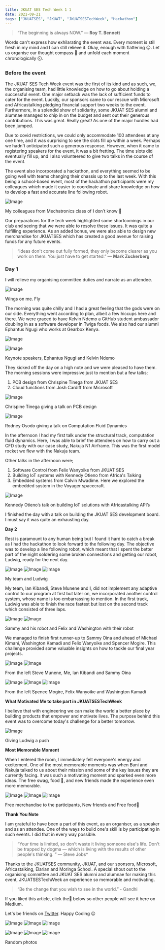 ```yaml
---
title: JKUAT SES Tech Week 1 1
date: 2021-09-21
tags: ["JKUATSES", "JKUAT", "JKUATSESTechWeek", "Hackathon"]
---
```


> “The beginning is always NOW.” — **Roy T. Bennett**

Words can't express how exhilarating the event was. Every moment is still
fresh in my mind and I can still relieve it. Okay, enough with flattering 😉.
Let us organise our thought compass 🧭 and unfold each moment chronologically
⏲️.

### Before the event

The JKUAT SES Tech Week event was the first of its kind and as such, we, the
organising team, had little knowledge on how to go about holding a successful
event. One major setback was the lack of sufficient funds to cater for the
event. Luckily, our sponsors came to our rescue with Microsoft and
Africastalking pledging financial support two weeks to the event. Furthermore,
in a splendid show of solidarity, some JKUAT SES alumni and alumnae managed to
chip in on the budget and sent out their generous contributions. This was
great. Really great! As one of the major hurdles had been jumped.

Due to covid restrictions, we could only accommodate 100 attendees at any one
time, and it was surprising to see the slots fill up within a week. Perhaps we
hadn't anticipated such a generous response. However, when it came to
registering speakers for the event, it was a bit fretting. The time slots did
eventually fill up, and I also volunteered to give two talks in the course of
the event.

The event also incorporated a hackathon, and everything seemed to be going well
with teams changing their chassis up to the last week. With this being a
school-based event, most of the hackathon participants were my colleagues which
made it easier to coordinate and share knowledge on how to develop a fast and
accurate line following robot.

<Image
  src="/blogs/medium/711457_image0.jpg"
  width={800}
  height={800}
  className="mx-auto my-6 rounded-xl"
  alt="Image"
/>
<p className="text-center text-sm text-gray-500 dark:text-gray-400 italic">
  My colleagues from Mechatronics class of I don’t know 🤣
</p>

Our preparations for the tech week highlighted some shortcomings in our club
and seeing that we were able to resolve these issues. It was quite a fulfilling
experience. As an added bonus, we were also able to design new merchandise for
JKUATSES which has created a good avenue for raising funds for any future
events.

> “Ideas don't come out fully formed, they only become clearer as you work
> on them. You just have to get started.” — **Mark Zuckerberg**

### Day 1

I will relieve my organising committee duties and narrate as an attendee.

<Image
  src="/blogs/medium/711457_image1.jpg"
  width={600}
  height={600}
  className="mx-auto my-6 rounded-xl"
  alt="Image"
/>
<p className="text-center text-sm text-gray-500 dark:text-gray-400 italic">
  Wings on me. Fly
</p>

The morning was quite chilly and I had a great feeling that the gods were on
our side. Everything went according to plan, albeit a few hiccups here and
there. We were graced to have Kelvin Ndemo a GitHub student ambassador doubling
in as a software developer in Twiga foods. We also had our alumni Ephantus
Ngugi who works at Gearbox Kenya.

<Image
  src="/blogs/medium/711457_image2.jpg"
  width={400}
  height={400}
  className="mx-auto my-6 rounded-xl"
  alt="Image"
/>

<Image
  src="/blogs/medium/711457_image3.jpg"
  width={400}
  height={400}
  className="mx-auto my-6 rounded-xl"
  alt="Image"
/>
<p className="text-center text-sm text-gray-500 dark:text-gray-400 italic">
  Keynote speakers, Ephantus Ngugi and Kelvin Ndemo
</p>

They kicked off the day on a high note and we were pleased to have them. The
morning sessions were impressive just to mention but a few talks;

1.  PCB design from Chrispine Tinega from JKUAT SES
2.  Cloud functions from Josh Cardiff from Microsoft

<Image
  src="/blogs/medium/711457_image4.jpg"
  width={800}
  height={800}
  className="mx-auto my-6 rounded-xl"
  alt="Image"
/>
<p className="text-center text-sm text-gray-500 dark:text-gray-400 italic">
  Chrispine Tinega giving a talk on PCB design
</p>
<Image
  src="/blogs/medium/711457_image5.jpg"
  width={800}
  height={800}
  className="mx-auto my-6 rounded-xl"
  alt="Image"
/>
<p className="text-center text-sm text-gray-500 dark:text-gray-400 italic">
  Rodney Osodo giving a talk on Computation Fluid Dynamics
</p>

In the afternoon I had my first talk under the structural track, computation
fluid dynamics. Here, I was able to brief the attendees on how to carry out a
CFD study with our case study, Nakuja N1 Airframe. This was the first model
rocket we flew with the Nakuja team.

Other talks in the afternoon were;

1. Software Control from Felix Wanyoike from JKUAT SES
2. Building IoT systems with Kennedy Otieno from Africa's Talking
3. Embedded systems from Calvin Mwadime. Here we explored the embedded system
   in the Voyager spacecraft.

<Image
  src="/blogs/medium/711457_image6.jpg"
  width={800}
  height={800}
  className="mx-auto my-6 rounded-xl"
  alt="Image"
/>
<p className="text-center text-sm text-gray-500 dark:text-gray-400 italic">
  Kennedy Otieno’s talk on building IoT solutions with Africastalking API’s
</p>

I finished the day with a talk on building the JKUAT SES development board. I
must say it was quite an exhausting day.

**Day 2**

Rest is paramount to any human being but I found it hard to catch a break as I
had the hackathon to look forward to the following day. The objective was to
develop a line following robot, which meant that I spent the better part of the
night soldering some broken connections and getting our robot, Ludwig, ready
for the next day.

<Image
  src="/blogs/medium/711457_image7.jpg"
  width={600}
  height={600}
  className="mx-auto my-6 rounded-xl"
  alt="Image"
/>
<Image
  src="/blogs/medium/711457_image8.jpg"
  width={600}
  height={600}
  className="mx-auto my-6 rounded-xl"
  alt="Image"
/>
<Image
  src="/blogs/medium/711457_image9.jpg"
  width={600}
  height={600}
  className="mx-auto my-6 rounded-xl"
  alt="Image"
/>
<p className="text-center text-sm text-gray-500 dark:text-gray-400 italic">
  My team and Ludwig
</p>

My team, Ian Kibandi, Steve Munene and I, did not implement any adaptive
control to our program at first but later on, we incorporated another control
system, whose name is too embarrassing to mention. In the first track, Ludwig
was able to finish the race fastest but lost on the second track which
consisted of three laps.

<Image
  src="/blogs/medium/711457_image10.jpg"
  width={400}
  height={400}
  className="mx-auto my-6 rounded-xl"
  alt="Image"
/>
<Image
  src="/blogs/medium/711457_image11.jpg"
  width={400}
  height={400}
  className="mx-auto my-6 rounded-xl"
  alt="Image"
/>
<p className="text-center text-sm text-gray-500 dark:text-gray-400 italic">
  Sammy and his robot and Felix and Washington with their robot
</p>

We managed to finish first runner-up to Sammy Oina and ahead of Michael Kimani,
Washington Kamadi and Felix Wanyoike and Spencer Mogire. This challenge
provided some valuable insights on how to tackle our final year projects.

<Image
  src="/blogs/medium/711457_image12.jpg"
  width={600}
  height={600}
  className="mx-auto my-6 rounded-xl"
  alt="Image"
/>
<Image
  src="/blogs/medium/711457_image13.jpg"
  width={600}
  height={600}
  className="mx-auto my-6 rounded-xl"
  alt="Image"
/>
<p className="text-center text-sm text-gray-500 dark:text-gray-400 italic">
  From the left Steve Munene, Me, Ian Kibandi and Sammy Oina
</p>

<Image
  src="/blogs/medium/711457_image14.jpg"
  width={400}
  height={400}
  className="mx-auto my-6 rounded-xl"
  alt="Image"
/>
<Image
  src="/blogs/medium/711457_image15.jpg"
  width={400}
  height={400}
  className="mx-auto my-6 rounded-xl"
  alt="Image"
/>
<Image
  src="/blogs/medium/711457_image16.jpg"
  width={400}
  height={400}
  className="mx-auto my-6 rounded-xl"
  alt="Image"
/>
<p className="text-center text-sm text-gray-500 dark:text-gray-400 italic">
  From the left Spence Mogire, Felix Wanyoike and Washington Kamadi
</p>

**What Motivated Me to take part in JKUATSESTechWeek**

I believe that with engineering we can make the world a better place by
building products that empower and motivate lives. The purpose behind this
event was to overcome today's challenge for a better tomorrow.

<Image
  src="/blogs/medium/711457_image17.jpg"
  width={400}
  height={400}
  className="mx-auto my-6 rounded-xl"
  alt="Image"
/>
<p className="text-center text-sm text-gray-500 dark:text-gray-400 italic">
  Giving Ludwig a push
</p>

**Most Memorable Moment**

When I entered the room, I immediately felt everyone's energy and excitement.
One of the most memorable moments was when Buni and Nakuja talked to us about
their mission and some of the key issues they are currently facing. It was such
a motivating moment and sparked even more ideas.
The free swag, food 🤣, and new friends made the experience even more
memorable.

<Image
  src="/blogs/medium/711457_image18.jpg"
  width={400}
  height={400}
  className="mx-auto my-6 rounded-xl"
  alt="Image"
/>
<Image
  src="/blogs/medium/711457_image19.jpg"
  width={400}
  height={400}
  className="mx-auto my-6 rounded-xl"
  alt="Image"
/>
<Image
  src="/blogs/medium/711457_image20.jpg"
  width={400}
  height={400}
  className="mx-auto my-6 rounded-xl"
  alt="Image"
/>
<p className="text-center text-sm text-gray-500 dark:text-gray-400 italic">
  Free merchandise to the participants, New friends and Free food🤣
</p>

**Thank You Note**

I am grateful to have been a part of this event, as an organiser, as a speaker
and as an attendee. One of the ways to build one's skill is by participating
in such events. I did that in every way possible.

> “Your time is limited, so don't waste it living someone else's life.
> Don't be trapped by dogma — which is living with the results of other
> people's thinking. ” — Steve Jobs\*

Thanks to the JKUATSES community, JKUAT, and our sponsors, Microsoft,
Africastalking, Elarian and Moringa School. A special shout out to the
organising committee and JKUAT SES alumni and alumnae for making this event,
JKUATSESTechWeek an experience so memorable and motivating.

> “Be the change that you wish to see in the world.” - Gandhi

If you liked this article, click the👏 below so other people will see it here
on Medium.

Let's be friends on [Twitter](https://twitter.com/b1ackd0t). Happy Coding 😉

<Image
  src="/blogs/medium/711457_image21.jpg"
  width={400}
  height={400}
  className="mx-auto my-6 rounded-xl"
  alt="Image"
/>
<Image
  src="/blogs/medium/711457_image22.jpg"
  width={400}
  height={400}
  className="mx-auto my-6 rounded-xl"
  alt="Image"
/>
<Image
  src="/blogs/medium/711457_image23.jpg"
  width={400}
  height={400}
  className="mx-auto my-6 rounded-xl"
  alt="Image"
/>

<Image
  src="/blogs/medium/711457_image24.jpg"
  width={400}
  height={400}
  className="mx-auto my-6 rounded-xl"
  alt="Image"
/>
<Image
  src="/blogs/medium/711457_image25.jpg"
  width={400}
  height={400}
  className="mx-auto my-6 rounded-xl"
  alt="Image"
/>
<Image
  src="/blogs/medium/711457_image26.jpg"
  width={400}
  height={400}
  className="mx-auto my-6 rounded-xl"
  alt="Image"
/>
<p className="text-center text-sm text-gray-500 dark:text-gray-400 italic">
  Random photos
</p>
